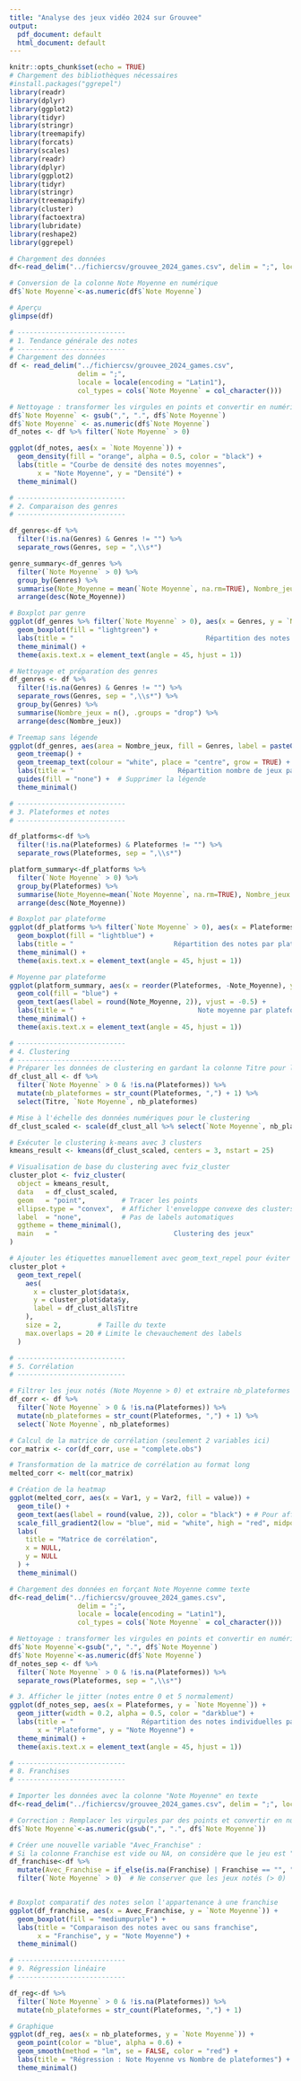 ```yaml
---
title: "Analyse des jeux vidéo 2024 sur Grouvee"
output:
  pdf_document: default
  html_document: default
---
```


```r
knitr::opts_chunk$set(echo = TRUE)
# Chargement des bibliothèques nécessaires
#install.packages("ggrepel")
library(readr)
library(dplyr)
library(ggplot2)
library(tidyr)
library(stringr)
library(treemapify)
library(forcats)
library(scales)
library(readr)
library(dplyr)
library(ggplot2)
library(tidyr)
library(stringr)
library(treemapify)
library(cluster)
library(factoextra)
library(lubridate)
library(reshape2)
library(ggrepel)
```


```r
# Chargement des données
df<-read_delim("../fichiercsv/grouvee_2024_games.csv", delim = ";", locale = locale(encoding="Latin1"), show_col_types = FALSE)

# Conversion de la colonne Note Moyenne en numérique
df$`Note Moyenne`<-as.numeric(df$`Note Moyenne`)

# Aperçu
glimpse(df)

```


```r
# ---------------------------
# 1. Tendance générale des notes
# ---------------------------
# Chargement des données
df <- read_delim("../fichiercsv/grouvee_2024_games.csv",
                 delim = ";",
                 locale = locale(encoding = "Latin1"),
                 col_types = cols(`Note Moyenne` = col_character()))

# Nettoyage : transformer les virgules en points et convertir en numérique
df$`Note Moyenne` <- gsub(",", ".", df$`Note Moyenne`)
df$`Note Moyenne` <- as.numeric(df$`Note Moyenne`)
df_notes <- df %>% filter(`Note Moyenne` > 0)

ggplot(df_notes, aes(x = `Note Moyenne`)) +
  geom_density(fill = "orange", alpha = 0.5, color = "black") +
  labs(title = "Courbe de densité des notes moyennes",
       x = "Note Moyenne", y = "Densité") +
  theme_minimal()
```


```r
# ---------------------------
# 2. Comparaison des genres
# ---------------------------

df_genres<-df %>%
  filter(!is.na(Genres) & Genres != "") %>%
  separate_rows(Genres, sep = ",\\s*")

genre_summary<-df_genres %>%
  filter(`Note Moyenne` > 0) %>%
  group_by(Genres) %>%
  summarise(Note_Moyenne = mean(`Note Moyenne`, na.rm=TRUE), Nombre_jeux = n(), .groups = "drop") %>%
  arrange(desc(Note_Moyenne))

# Boxplot par genre
ggplot(df_genres %>% filter(`Note Moyenne` > 0), aes(x = Genres, y = `Note Moyenne`)) +
  geom_boxplot(fill = "lightgreen") +
  labs(title = "                                 Répartition des notes par genre", x = "Genre", y = "Note Moyenne") +
  theme_minimal() +
  theme(axis.text.x = element_text(angle = 45, hjust = 1))
```

```r
# Nettoyage et préparation des genres
df_genres <- df %>%
  filter(!is.na(Genres) & Genres != "") %>%
  separate_rows(Genres, sep = ",\\s*") %>%
  group_by(Genres) %>%
  summarise(Nombre_jeux = n(), .groups = "drop") %>%
  arrange(desc(Nombre_jeux))

# Treemap sans légende
ggplot(df_genres, aes(area = Nombre_jeux, fill = Genres, label = paste0(Genres, "\n", Nombre_jeux))) +
  geom_treemap() +
  geom_treemap_text(colour = "white", place = "centre", grow = TRUE) +
  labs(title = "                          Répartition nombre de jeux par genre (Treemap)") +
  guides(fill = "none") +  # Supprimer la légende
  theme_minimal()
```


```r
# ---------------------------
# 3. Plateformes et notes
# ---------------------------

df_platforms<-df %>%
  filter(!is.na(Plateformes) & Plateformes != "") %>%
  separate_rows(Plateformes, sep = ",\\s*")

platform_summary<-df_platforms %>%
  filter(`Note Moyenne` > 0) %>%
  group_by(Plateformes) %>%
  summarise(Note_Moyenne=mean(`Note Moyenne`, na.rm=TRUE), Nombre_jeux = n(), .groups = "drop") %>%
  arrange(desc(Note_Moyenne))

# Boxplot par plateforme
ggplot(df_platforms %>% filter(`Note Moyenne` > 0), aes(x = Plateformes, y = `Note Moyenne`)) +
  geom_boxplot(fill = "lightblue") +
  labs(title = "                         Répartition des notes par plateforme", x = "Plateforme", y = "Note Moyenne") +
  theme_minimal() +
  theme(axis.text.x = element_text(angle = 45, hjust = 1))

# Moyenne par plateforme
ggplot(platform_summary, aes(x = reorder(Plateformes, -Note_Moyenne), y = Note_Moyenne)) +
  geom_col(fill = "blue") +
  geom_text(aes(label = round(Note_Moyenne, 2)), vjust = -0.5) +
  labs(title = "                               Note moyenne par plateforme", x = "Plateforme", y = "Note Moyenne") +
  theme_minimal() +
  theme(axis.text.x = element_text(angle = 45, hjust = 1))
```


```r
# ---------------------------
# 4. Clustering
# ---------------------------
# Préparer les données de clustering en gardant la colonne Titre pour les étiquettes
df_clust_all <- df %>%
  filter(`Note Moyenne` > 0 & !is.na(Plateformes)) %>%
  mutate(nb_plateformes = str_count(Plateformes, ",") + 1) %>%
  select(Titre, `Note Moyenne`, nb_plateformes)

# Mise à l'échelle des données numériques pour le clustering
df_clust_scaled <- scale(df_clust_all %>% select(`Note Moyenne`, nb_plateformes))

# Exécuter le clustering k-means avec 3 clusters
kmeans_result <- kmeans(df_clust_scaled, centers = 3, nstart = 25)

# Visualisation de base du clustering avec fviz_cluster
cluster_plot <- fviz_cluster(
  object = kmeans_result,
  data   = df_clust_scaled,
  geom   = "point",         # Tracer les points
  ellipse.type = "convex",  # Afficher l'enveloppe convexe des clusters
  label  = "none",          # Pas de labels automatiques
  ggtheme = theme_minimal(),
  main   = "                             Clustering des jeux"
)

# Ajouter les étiquettes manuellement avec geom_text_repel pour éviter le chevauchement
cluster_plot + 
  geom_text_repel(
    aes(
      x = cluster_plot$data$x,
      y = cluster_plot$data$y,
      label = df_clust_all$Titre
    ),
    size = 2,         # Taille du texte
    max.overlaps = 20 # Limite le chevauchement des labels
  )
```



```r
# ---------------------------
# 5. Corrélation
# ---------------------------

# Filtrer les jeux notés (Note Moyenne > 0) et extraire nb_plateformes
df_corr <- df %>%
  filter(`Note Moyenne` > 0 & !is.na(Plateformes)) %>%
  mutate(nb_plateformes = str_count(Plateformes, ",") + 1) %>%
  select(`Note Moyenne`, nb_plateformes)

# Calcul de la matrice de corrélation (seulement 2 variables ici)
cor_matrix <- cor(df_corr, use = "complete.obs")

# Transformation de la matrice de corrélation au format long
melted_corr <- melt(cor_matrix)

# Création de la heatmap
ggplot(melted_corr, aes(x = Var1, y = Var2, fill = value)) +
  geom_tile() +
  geom_text(aes(label = round(value, 2)), color = "black") + # Pour afficher la valeur numérique
  scale_fill_gradient2(low = "blue", mid = "white", high = "red", midpoint = 0) +
  labs(
    title = "Matrice de corrélation",
    x = NULL, 
    y = NULL
  ) +
  theme_minimal()
```


```r
# Chargement des données en forçant Note Moyenne comme texte
df<-read_delim("../fichiercsv/grouvee_2024_games.csv",
                 delim = ";",
                 locale = locale(encoding = "Latin1"),
                 col_types = cols(`Note Moyenne` = col_character()))

# Nettoyage : transformer les virgules en points et convertir en numérique
df$`Note Moyenne`<-gsub(",", ".", df$`Note Moyenne`)
df$`Note Moyenne`<-as.numeric(df$`Note Moyenne`)
df_notes_sep <- df %>%
  filter(`Note Moyenne` > 0 & !is.na(Plateformes)) %>%
  separate_rows(Plateformes, sep = ",\\s*")

# 3. Afficher le jitter (notes entre 0 et 5 normalement)
ggplot(df_notes_sep, aes(x = Plateformes, y = `Note Moyenne`)) +
  geom_jitter(width = 0.2, alpha = 0.5, color = "darkblue") +
  labs(title = "                 Répartition des notes individuelles par plateforme",
       x = "Plateforme", y = "Note Moyenne") +
  theme_minimal() +
  theme(axis.text.x = element_text(angle = 45, hjust = 1))
```

```r
# ---------------------------
# 8. Franchises
# ---------------------------

# Importer les données avec la colonne "Note Moyenne" en texte
df<-read_delim("../fichiercsv/grouvee_2024_games.csv", delim = ";", locale = locale(encoding = "Latin1"), col_types = cols(`Note Moyenne` = col_character()), show_col_types = FALSE)

# Correction : Remplacer les virgules par des points et convertir en numérique
df$`Note Moyenne`<-as.numeric(gsub(",", ".", df$`Note Moyenne`))

# Créer une nouvelle variable "Avec_Franchise" :
# Si la colonne Franchise est vide ou NA, on considère que le jeu est "Sans Franchise", sinon "Avec Franchise"
df_franchise<-df %>%
  mutate(Avec_Franchise = if_else(is.na(Franchise) | Franchise == "", "Sans Franchise", "Avec Franchise")) %>%
  filter(`Note Moyenne` > 0)  # Ne conserver que les jeux notés (> 0)


# Boxplot comparatif des notes selon l'appartenance à une franchise
ggplot(df_franchise, aes(x = Avec_Franchise, y = `Note Moyenne`)) +
  geom_boxplot(fill = "mediumpurple") +
  labs(title = "Comparaison des notes avec ou sans franchise",
       x = "Franchise", y = "Note Moyenne") +
  theme_minimal()

```

```r
# ---------------------------
# 9. Régression linéaire
# ---------------------------

df_reg<-df %>%
  filter(`Note Moyenne` > 0 & !is.na(Plateformes)) %>%
  mutate(nb_plateformes = str_count(Plateformes, ",") + 1)

# Graphique
ggplot(df_reg, aes(x = nb_plateformes, y = `Note Moyenne`)) +
  geom_point(color = "blue", alpha = 0.6) +
  geom_smooth(method = "lm", se = FALSE, color = "red") +
  labs(title = "Régression : Note Moyenne vs Nombre de plateformes") +
  theme_minimal()
```